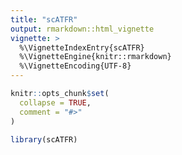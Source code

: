 ---
title: "scATFR"
output: rmarkdown::html_vignette
vignette: >
  %\VignetteIndexEntry{scATFR}
  %\VignetteEngine{knitr::rmarkdown}
  %\VignetteEncoding{UTF-8}
---

```{r, include = FALSE}
knitr::opts_chunk$set(
  collapse = TRUE,
  comment = "#>"
)
```

```{r setup}
library(scATFR)
```
